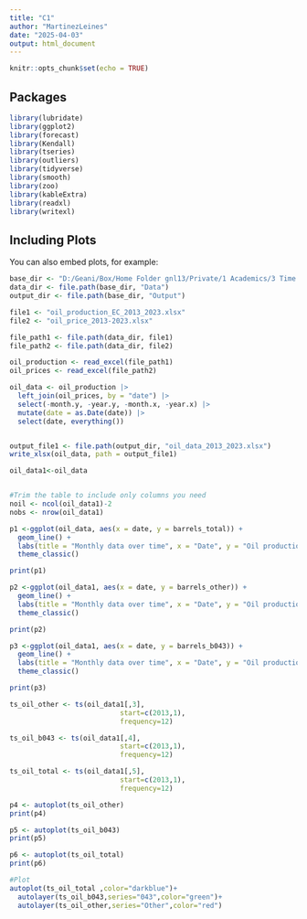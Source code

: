 ```yaml
---
title: "C1"
author: "MartinezLeines"
date: "2025-04-03"
output: html_document
---
```


```r
knitr::opts_chunk$set(echo = TRUE)
```

## Packages

```r
library(lubridate)
library(ggplot2)
library(forecast)  
library(Kendall)
library(tseries)
library(outliers)
library(tidyverse)
library(smooth)
library(zoo)
library(kableExtra)
library(readxl)
library(writexl)
```

## Including Plots

You can also embed plots, for example:

```r
base_dir <- "D:/Geani/Box/Home Folder gnl13/Private/1 Academics/3 Time series/LeinesMartinez_ENV797_TSA_FinalProject" # Update this
data_dir <- file.path(base_dir, "Data")
output_dir <- file.path(base_dir, "Output")

file1 <- "oil_production_EC_2013_2023.xlsx"
file2 <- "oil_price_2013-2023.xlsx"

file_path1 <- file.path(data_dir, file1)
file_path2 <- file.path(data_dir, file2)

oil_production <- read_excel(file_path1)
oil_prices <- read_excel(file_path2)

```


```r
oil_data <- oil_production |>
  left_join(oil_prices, by = "date") |>
  select(-month.y, -year.y, -month.x, -year.x) |>
  mutate(date = as.Date(date)) |>
  select(date, everything())


output_file1 <- file.path(output_dir, "oil_data_2013_2023.xlsx")
write_xlsx(oil_data, path = output_file1)

```


```r

oil_data1<-oil_data


#Trim the table to include only columns you need
noil <- ncol(oil_data1)-2
nobs <- nrow(oil_data1) 
```



```r
p1 <-ggplot(oil_data, aes(x = date, y = barrels_total)) +
  geom_line() +
  labs(title = "Monthly data over time", x = "Date", y = "Oil production") +
  theme_classic()

print(p1)

p2 <-ggplot(oil_data1, aes(x = date, y = barrels_other)) +
  geom_line() +
  labs(title = "Monthly data over time", x = "Date", y = "Oil production") +
  theme_classic()

print(p2)

p3 <-ggplot(oil_data1, aes(x = date, y = barrels_b043)) +
  geom_line() +
  labs(title = "Monthly data over time", x = "Date", y = "Oil production") +
  theme_classic()

print(p3)
```



```r


ts_oil_other <- ts(oil_data1[,3],
                           start=c(2013,1),
                           frequency=12) 

ts_oil_b043 <- ts(oil_data1[,4],
                           start=c(2013,1),
                           frequency=12) 

ts_oil_total <- ts(oil_data1[,5],
                           start=c(2013,1),
                           frequency=12) 

```


```r
p4 <- autoplot(ts_oil_other)
print(p4)

p5 <- autoplot(ts_oil_b043)
print(p5)

p6 <- autoplot(ts_oil_total)
print(p6)
```

```r
#Plot
autoplot(ts_oil_total ,color="darkblue")+
  autolayer(ts_oil_b043,series="043",color="green")+
  autolayer(ts_oil_other,series="Other",color="red")
```

